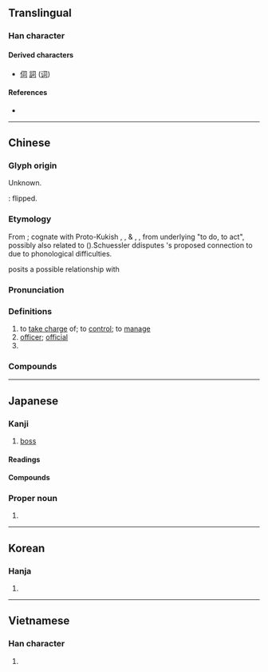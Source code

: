 {{character info/new}}
==Translingual==
{{stroke order}}

===Han character===
{{Han char|rn=30|rad=口|as=02|sn=5|four=17620|canj=SMR|ids=⿹𠃌𠮛}}

====Derived characters====
* [[伺]] [[詞]] ([[词]])

====References====
* {{Han ref|kx=0174.030|dkj=03257|dj=0385.080|hdz=10572.080|uh=53F8|ud=21496|bh=A571|bd=42353}}

----

==Chinese==
{{zh-forms}}

===Glyph origin===
{{Han etym}}
Unknown.

''{{w|Shuowen}}'': {{zh-l|*后}} flipped.

===Etymology===
From {{inh|zh|sit-pro|*zə}}; cognate with Proto-Kukish {{IPAfont|*/ca/}}, {{cog|mro|caŋ||to do, to make}},  & {{cog|bo|tr=mdzad.pa}}, {{m|bo|tr=mdzod}}, from underlying {{IPAfont|*/m-za-t/}} "to do, to act", possibly also related to {{m|bo|tr=bzo|t=work, labour}} ({{zh-ref|Schuessler, 2007}}).̈Schuessler ddisputes {{zh-ref|Löffler (1966)}}'s proposed connection to {{och-l|乍|to do, work, make}} due to phonological difficulties.

{{zh-ref|Unger (1984)}} posits a possible relationship with {{cog|bo|tr=rdzi.po||t=herdsman}}

===Pronunciation===
{{zh-pron
|m=sī
|c=si1
|md=sṳ̆/sĭ
|mn=qz:sir/tw,xm,zz:su/si/tw,xm,zz:sai
|mn_note=sir/su - literary; si/sai - vernacular
|mn-t=si1
|w=1sr
|mc=y
|oc=y
|cat=v,n
}}

===Definitions===
{{zh-hanzi}}

# to [[take charge]] of; to [[control]]; to [[manage]]
# [[officer]]; [[official]]
# {{surname|lang=zh}}

===Compounds===
{{zh-der|司舵|司法|司號員|司機|司空見慣|司令|司令部|司令員|司爐|司南|司售人員|司藥|司儀|司長|壽司|貝司|公司|司馬|司法權|司隸校尉|公司行號|司令官|公證公司|勾司人|司法院|布政司|司倉|司公|市舶司|司法行政|司馬法|大司馬|司馬門|司命|公司法|各司其事|司務|司事|三法司|光桿司令|三司|司隸|吃官司|分司|保險公司|公司債券|司農|司法官|司法警察|司法獨立|司寇|三司使|公司債|仲介公司|司空伎倆|司令臺|庫司|南司|上司|司徒|司禮|客帳司|司鐸|專司|密昔司|客將司|官司|司直|員司|卡司|兵馬司|保全公司|司理|大祭司|大眾公司|大司空|大司徒|冥司|凡立司|土司|四司六局|吐司|司馬青衫|司會|司戶|司成|司士|司城|司空|司牧|司法機關|司房|勒克司|分公司|司更|判司|公司重整|兩合公司|司晨|密司脫|廣儲司|大司客|東司|拜耳公司|押司|本司三院|投資公司|本司院|文君司馬|所司|江州司馬|教坊司|有司|派司|沒頭官司|盎司|打官司|有限公司|稅務司|法司|有司徹|祭司|監司|百貨公司|百司|牧司|牝雞司晨|無限公司|握股公司|毛司|控股公司|航空公司|起司|職司|總公司|見慣司空|船公司|藩司|總司令|起司蛋糕|興業公司|臺司|費司|開司米龍|通政司|股份公司|頂頭上司|陰司|蔡司|開司米|金融公司|藍德公司|筆墨官司|行政司法|袞司|丁司壋|百福司|舊司}}

----

==Japanese==

===Kanji===
{{ja-kanji|grade=4|rs=口02}}

# [[boss]]

====Readings====
{{ja-readings
|goon=し
|kanon=し
|on=じ
|toon=す
|kun=つかさ-, つかさど-る, みこともち-
}}
{{attn|ja|on reading じ?}}

====Compounds====
{{col5|ja
|{{ja-r|司%会|し%かい}}
|{{ja-r|司%書|し%しょ}}
|{{ja-r|司%法|し%ほう}}
|{{ja-r|司%令|し%れい}}
|{{ja-r|行%司|ぎょう%じ}}
|{{ja-r|寿司|すし}}: sushi
}}

===Proper noun===
{{ja-kanjitab|つかさ|yomi=k}}
{{ja-pos|proper|つかさ}}

# {{given name|male|lang=ja|sort=つかさ}}

----

==Korean==

===Hanja===
{{ko-hanja|hangeul=[[사]]|rv=sa|mr=sa}}

# {{defn|lang=ko|sort=口02}}

----

==Vietnamese==

===Han character===
{{vi-hantu|[[ti]], [[tư]], [[tơ]]|rs=口02}}

# {{defn|lang=vi|sort=口02}}